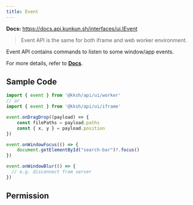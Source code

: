 ```yaml
---
title: Event
---
```


**Docs:** https://docs.api.kunkun.sh/interfaces/ui.IEvent

> Event API is the same for both iframe and web worker environment.

Event API contains commands to listen to some window/app events.

For more details, refer to [**Docs**](https://docs.api.kunkun.sh/interfaces/ui.IEvent).

## Sample Code

```ts
import { event } from '@kksh/api/ui/worker'
// or
import { event } from '@kksh/api/ui/iframe'

event.onDragDrop((payload) => {
	const filePaths = payload.paths
	const { x, y } = payload.position
})

event.onWindowFocus(() => {
	document.getElementById("search-bar")?.focus()
})

event.onWindowBlur(() => {
  // e.g. disconnect from server
})
```

## Permission


<EventAPI />

